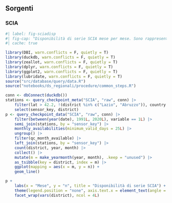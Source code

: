 ## Sorgenti {#sec-appsources}

### SCIA {#sec-scia}
```r
#| label: fig-sciadisp
#| fig-cap: "Disponibilità di serie SCIA mese per mese. Sono rappresentate solo le serie che riportano almeno 25 misure per mese."
#| cache: true

library(DBI, warn.conflicts = F, quietly = T)
library(duckdb, warn.conflicts = F, quietly = T)
library(zeallot, warn.conflicts = F, quietly = T)
library(dplyr, warn.conflicts = F, quietly = T)
library(ggplot2, warn.conflicts = F, quietly = T)
library(lubridate, warn.conflicts = F, quietly = T)
source("src/database/query/data.R")
source("notebooks/ds_regionali/procedure/common_steps.R")

conn <- dbConnect(duckdb())
stations <- query_checkpoint_meta("SCIA", "raw", conn) |>
    filter(lat > 42.2, !(district %in% c("Lazio", "Abruzzo")), country == "Italy") |>
    select(sensor_key, district)
p <- query_checkpoint_data("SCIA", "raw", conn) |>
    filter(between(year(date), 1991L, 2020L), variable == 1L) |>
    semi_join(stations, by = "sensor_key") |>
    monthly_availabilities(minimum_valid_days = 25L) |>
    ungroup() |>
    filter(qc_month_available) |>
    left_join(stations, by = "sensor_key") |>
    count(district, year, month) |>
    collect() |>
    mutate(m = make_yearmonth(year, month), .keep = "unused") |>
    as_tsibble(key = district, index = m) |>
    ggplot(mapping = aes(x = m, y = n)) +
    geom_line()

p +
    labs(x = "Mese", y = "n", title = "Disponibilità di serie SCIA") +
    theme(legend.position = "none", axis.text.x = element_text(angle = 45)) +
    facet_wrap(vars(district), ncol = 4L)
```